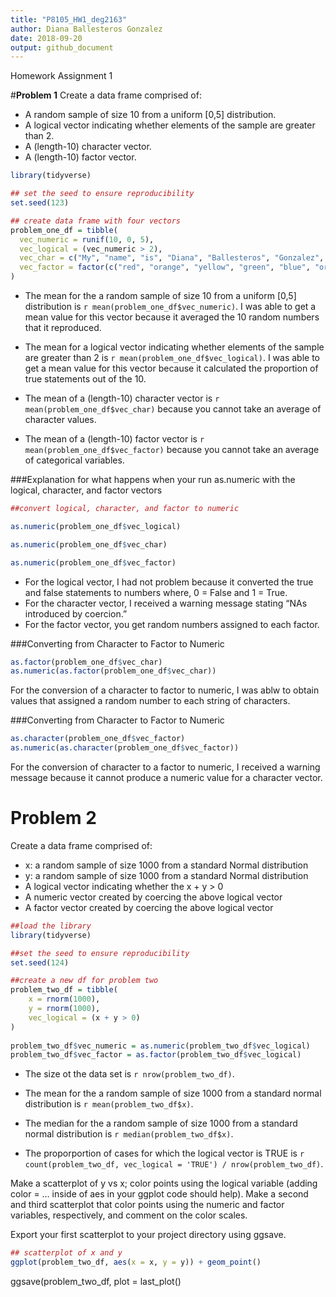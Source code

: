 ```yaml
---
title: "P8105_HW1_deg2163"
author: Diana Ballesteros Gonzalez 
date: 2018-09-20
output: github_document
---
```


Homework Assignment 1 

#**Problem 1**
Create a data frame comprised of:

* A random sample of size 10 from a uniform [0,5] distribution.
* A logical vector indicating whether elements of the sample are greater than 2.
* A (length-10) character vector.
* A (length-10) factor vector.

```r
library(tidyverse)
```

```r

## set the seed to ensure reproducibility
set.seed(123)

## create data frame with four vectors 
problem_one_df = tibble(
  vec_numeric = runif(10, 0, 5), 
  vec_logical = (vec_numeric > 2),
  vec_char = c("My", "name", "is", "Diana", "Ballesteros", "Gonzalez", "and", "I", "love", "tacos"),
  vec_factor = factor(c("red", "orange", "yellow", "green", "blue", "orange", "purple", "indigo", "black", "grey"))
) 
```

* The mean for the a random sample of size 10 from a uniform [0,5] distribution is `r mean(problem_one_df$vec_numeric)`. I was able to get a mean value for this vector because it averaged the 10 random numbers that it reproduced. 

* The mean for a logical vector indicating whether elements of the sample are greater than 2 is `r mean(problem_one_df$vec_logical)`. I was able to get a mean value for this vector because it calculated the proportion of true statements out of the 10.

* The mean of a (length-10) character vector is `r mean(problem_one_df$vec_char)` because you cannot take an average of character values. 


* The mean of a (length-10) factor vector is `r mean(problem_one_df$vec_factor)` because you cannot take an average of categorical variables.

###Explanation for what happens when your run as.numeric with the logical, character, and factor vectors
```r
##convert logical, character, and factor to numeric

as.numeric(problem_one_df$vec_logical)

as.numeric(problem_one_df$vec_char)

as.numeric(problem_one_df$vec_factor)
```

* For the logical vector, I had not problem because it converted the true and false statements to numbers where, 0 = False and 1 = True. 
* For the character vector, I received a warning message stating "NAs introduced by coercion."
* For the factor vector, you get random numbers assigned to each factor. 

###Converting from Character to Factor to Numeric
```r
as.factor(problem_one_df$vec_char)
as.numeric(as.factor(problem_one_df$vec_char))
```
For the conversion of a character to factor to numeric, I was ablw to obtain values that assigned a random number to each string of characters. 

###Converting from Character to Factor to Numeric
```r
as.character(problem_one_df$vec_factor)
as.numeric(as.character(problem_one_df$vec_factor))
```
For the conversion of character to a factor to numeric, I received a warning message because it cannot produce a numeric value for a character vector. 

# **Problem 2**
Create a data frame comprised of:

- x: a random sample of size 1000 from a standard Normal distribution
- y: a random sample of size 1000 from a standard Normal distribution
- A logical vector indicating whether the x + y > 0
- A numeric vector created by coercing the above logical vector
- A factor vector created by coercing the above logical vector

```r
##load the library 
library(tidyverse)
```


```r
##set the seed to ensure reproducibility 
set.seed(124)

##create a new df for problem two
problem_two_df = tibble(
    x = rnorm(1000),
    y = rnorm(1000), 
    vec_logical = (x + y > 0)
)
  
problem_two_df$vec_numeric = as.numeric(problem_two_df$vec_logical)
problem_two_df$vec_factor = as.factor(problem_two_df$vec_logical)
```

* The size ot the data set is `r nrow(problem_two_df)`.

* The mean for the a random sample of size 1000 from a standard normal distribution is `r mean(problem_two_df$x)`.

* The median for the a random sample of size 1000 from a standard normal distribution is `r median(problem_two_df$x)`.

* The proporportion of cases for which the logical vector is TRUE is `r count(problem_two_df, vec_logical = 'TRUE') / nrow(problem_two_df)`.



Make a scatterplot of y vs x; color points using the logical variable (adding color = ... inside of aes in your ggplot code should help). Make a second and third scatterplot that color points using the numeric and factor variables, respectively, and comment on the color scales.

Export your first scatterplot to your project directory using ggsave.
```r
## scatterplot of x and y
ggplot(problem_two_df, aes(x = x, y = y)) + geom_point()
```

ggsave(problem_two_df, plot = last_plot()



